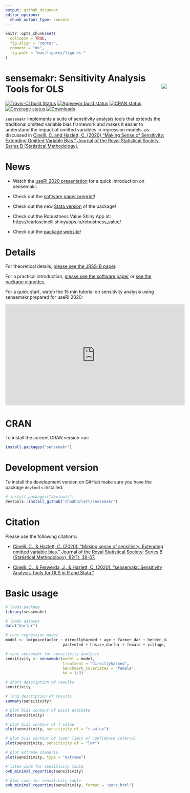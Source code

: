 ```yaml
---
output: github_document
editor_options: 
  chunk_output_type: console
---
```


<!-- README.md is generated from README.Rmd. Please edit that file -->

```r
knitr::opts_chunk$set(
  collapse = TRUE,
  fig.align = "center",
  comment = "#>",
  fig.path = "man/figures/figures-"
)
```

# sensemakr: Sensitivity Analysis Tools for OLS <img src="man/figures/sensemakr-logo-small.png" align="right" />

<!-- badges: start -->
[![Travis-CI build Status](https://travis-ci.org/carloscinelli/sensemakr.svg?branch=master)](https://travis-ci.org/carloscinelli/sensemakr) 
[![Appveyor build status](https://ci.appveyor.com/api/projects/status/utoc0803j4fxoje3?svg=true)](https://ci.appveyor.com/project/carloscinelli/sensemakr)
[![CRAN status](https://www.r-pkg.org/badges/version/sensemakr)](https://CRAN.R-project.org/package=sensemakr)
[![Coverage status](https://codecov.io/gh/carloscinelli/sensemakr/branch/master/graph/badge.svg)](https://codecov.io/github/carloscinelli/sensemakr?branch=master)
[![Downloads](https://cranlogs.r-pkg.org/badges/sensemakr)](https://cran.r-project.org/package=sensemakr)
<!-- badges: end -->

`sensemakr` implements a suite of sensitivity analysis tools  that extends the traditional omitted variable bias framework and makes it easier  to understand the impact of omitted variables in regression models, as discussed in [Cinelli, C. and Hazlett, C. (2020) "Making Sense of Sensitivity: Extending Omitted Variable Bias." Journal of the Royal Statistical Society, Series B (Statistical Methodology).]( https://doi.org/10.1111/rssb.12348) 

# News

- Watch the [useR! 2020 presentation](https://www.youtube.com/watch?v=p3dfHj6ki68) for a quick introduction on sensemakr.

- Check out the [software paper preprint](https://www.researchgate.net/publication/340965014_sensemakr_Sensitivity_Analysis_Tools_for_OLS_in_R_and_Stata)!

- Check out the new [Stata version](https://github.com/resonance1/sensemakr-stata) of the package!

- Check out the Robustness Value Shiny App at: https://carloscinelli.shinyapps.io/robustness_value/

- Check out the [package website](http://carloscinelli.com/sensemakr/)!


# Details

For theoretical details, [please see the JRSS-B paper](https://www.researchgate.net/publication/322509816_Making_Sense_of_Sensitivity_Extending_Omitted_Variable_Bias). 


For a practical introduction, [please see the software paper](https://www.researchgate.net/publication/340965014_sensemakr_Sensitivity_Analysis_Tools_for_OLS_in_R_and_Stata) or [see the package vignettes](http://carloscinelli.com/sensemakr/articles/sensemakr.html). 

For a quick start, watch the 15 min tutorial on sensitivity analysis using sensemakr prepared for useR! 2020:

<iframe width="560" height="315" src="https://www.youtube.com/embed/p3dfHj6ki68" frameborder="0" allow="accelerometer; autoplay; encrypted-media; gyroscope; picture-in-picture" allowfullscreen></iframe>


# CRAN

To install the current CRAN version run:

```r
install.packages("sensemakr")
```


# Development version

To install the development version on GitHub make sure you have the package `devtools` installed.

```r
# install.packages("devtools") 
devtools::install_github("chadhazlett/sensemakr")
```

# Citation

Please use the following citations:

- [Cinelli, C., & Hazlett, C. (2020). "Making sense of sensitivity: Extending omitted variable bias." Journal of the Royal Statistical Society: Series B (Statistical Methodology), 82(1), 39-67.](https://doi.org/10.1111/rssb.12348)

- [Cinelli, C., & Ferwerda, J., & Hazlett, C. (2020). "sensemakr: Sensitivity Analysis Tools for OLS in R and Stata."](https://www.researchgate.net/publication/340965014_sensemakr_Sensitivity_Analysis_Tools_for_OLS_in_R_and_Stata)

# Basic usage


```r
# loads package
library(sensemakr)

# loads dataset
data("darfur")

# runs regression model
model <- lm(peacefactor ~ directlyharmed + age + farmer_dar + herder_dar +
                         pastvoted + hhsize_darfur + female + village, data = darfur)

# runs sensemakr for sensitivity analysis
sensitivity <- sensemakr(model = model, 
                         treatment = "directlyharmed",
                         benchmark_covariates = "female",
                         kd = 1:3)

# short description of results
sensitivity

# long description of results
summary(sensitivity)

# plot bias contour of point estimate
plot(sensitivity)

# plot bias contour of t-value
plot(sensitivity, sensitivity.of = "t-value")

# plot bias contour of lower limit of confidence interval
plot(sensitivity, sensitivity.of = "lwr")

# plot extreme scenario
plot(sensitivity, type = "extreme")

# latex code for sensitivity table
ovb_minimal_reporting(sensitivity)
```

```r
# html code for sensitivity table
ovb_minimal_reporting(sensitivity, format = "pure_html")
```


